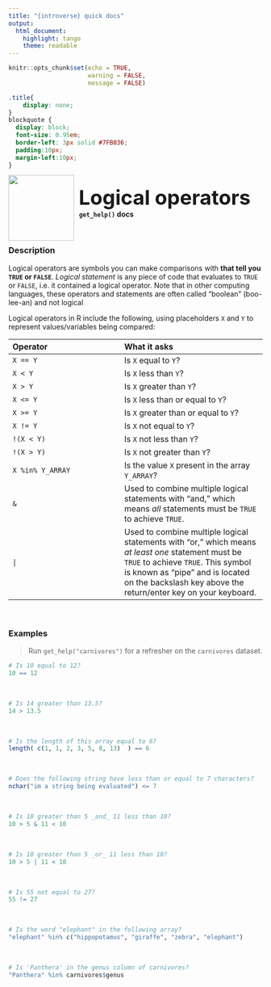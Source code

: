 ```yaml
---
title: "{introverse} quick docs"
output: 
  html_document:
    highlight: tango
    theme: readable
---
```



```r
knitr::opts_chunk$set(echo = TRUE, 
                      warning = FALSE, 
                      message = FALSE)
```

```css
.title{
    display: none;
}
blockquote {
  display: block;
  font-size: 0.95em;
  border-left: 3px solid #7FB036;
  padding:10px;
  margin-left:10px;
}
```

<div>
<br>
 <img src = "logo.png" style = "float:left;height:130px;margin-top:-20px;">
 <span style = "font-weight:bold;font-size:40px;"> 
  &nbsp;Logical operators
 </span>
 <br>
 <b>&nbsp;&nbsp;&nbsp;<code>get_help()</code> docs</b>
</div>
<br>

### Description

Logical operators are symbols you can make comparisons with **that tell you `TRUE` or `FALSE`**. _Logical statement_ is any piece of code that evaluates to `TRUE` or `FALSE`, i.e. it contained a logical operator. Note that in other computing languages, these operators and statements are often called "boolean" (boo-lee-an) and not logical

Logical operators in R include the following, using placeholders `X` and `Y` to represent values/variables being compared:


| Operator | What it asks |
|:----------|:-------------|
|  `X == Y` | Is `X` equal to `Y`? |
|  `X < Y` | Is `X` less than `Y`? |
| `X > Y` | Is `X` greater than `Y`? |
| `X <= Y` | Is `X` less than or equal to `Y`? |
| `X >= Y` | Is `X` greater than or equal to `Y`? |
| `X != Y` | Is `X` not equal to `Y`? |
| `!(X < Y)` | Is `X` not less than `Y`? |
| `!(X > Y)` | Is `X` not greater than `Y`? |
| `X %in% Y_ARRAY` | Is the value `X` present in the array `Y_ARRAY`? |
| `&` | Used to combine multiple logical statements with "and," which means _all_ statements must be `TRUE` to achieve `TRUE`. |
| `|` |  Used to combine multiple logical statements with "or," which means _at least one_ statement must be `TRUE` to achieve `TRUE`. This symbol is known as "pipe" and is located on the backslash key above the return/enter key on your keyboard. |


<br>

### Examples

> Run `get_help("carnivores")` for a refresher on the `carnivores` dataset.


```r
# Is 10 equal to 12?
10 == 12
```

<br>

```r
# Is 14 greater than 13.5?
14 > 13.5
```

<br>

```r
# Is the length of this array equal to 6? 
length( c(1, 1, 2, 3, 5, 8, 13)  ) == 6
```

<br>

```r
# Does the following string have less than or equal to 7 characters?
nchar("im a string being evaluated") <= 7
```

<br>

```r
# Is 10 greater than 5 _and_ 11 less than 10?
10 > 5 & 11 < 10
```

<br>

```r
# Is 10 greater than 5 _or_ 11 less than 10?
10 > 5 | 11 < 10
```

<br>

```r
# Is 55 not equal to 27?
55 != 27
```

<br>

```r
# Is the word "elephant" in the following array?
"elephant" %in% c("hippopotamus", "giraffe", "zebra", "elephant")
```

<br>

```r
# Is 'Panthera' in the genus column of carnivores?
"Panthera" %in% carnivores$genus
```